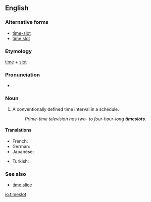 ==English==

===Alternative forms===
* [[time-slot]]
* [[time slot]]

===Etymology===
[[time]] + [[slot]]

===Pronunciation===
* {{hyphenation|time|slot|lang=en}}

===Noun===
{{en-noun}}

# A conventionally defined time interval in a schedule.
#: ''Prime-time television has two- to four-hour-long '''timeslots'''.''

====Translations====
{{trans-top}}
* French: {{t+|fr|créneau|m}}
* German: {{t|de|Zeitschlitz|m}}
* Japanese: {{t-check|ja|枠|tr=わく, waku}}
{{trans-mid}}
* Turkish: {{t|tr|zaman aralığı}}
{{trans-bottom}}

===See also===
* [[time slice]]

[[io:timeslot]]